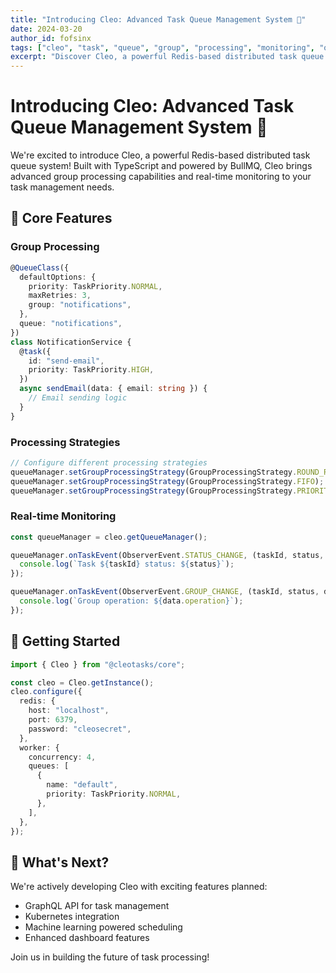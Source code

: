 ```yaml
---
title: "Introducing Cleo: Advanced Task Queue Management System 🚀"
date: 2024-03-20
author_id: fofsinx
tags: ["cleo", "task", "queue", "group", "processing", "monitoring", "orchestration"]
excerpt: "Discover Cleo, a powerful Redis-based distributed task queue system with advanced group processing capabilities, real-time monitoring, and sophisticated task orchestration."
---
```


# Introducing Cleo: Advanced Task Queue Management System 🚀

We're excited to introduce Cleo, a powerful Redis-based distributed task queue system! Built with TypeScript and powered by BullMQ, Cleo brings advanced group processing capabilities and real-time monitoring to your task management needs.

## 🌟 Core Features

### Group Processing
```typescript
@QueueClass({
  defaultOptions: {
    priority: TaskPriority.NORMAL,
    maxRetries: 3,
    group: "notifications",
  },
  queue: "notifications",
})
class NotificationService {
  @task({
    id: "send-email",
    priority: TaskPriority.HIGH,
  })
  async sendEmail(data: { email: string }) {
    // Email sending logic
  }
}
```

### Processing Strategies
```typescript
// Configure different processing strategies
queueManager.setGroupProcessingStrategy(GroupProcessingStrategy.ROUND_ROBIN);
queueManager.setGroupProcessingStrategy(GroupProcessingStrategy.FIFO);
queueManager.setGroupProcessingStrategy(GroupProcessingStrategy.PRIORITY);
```

### Real-time Monitoring
```typescript
const queueManager = cleo.getQueueManager();

queueManager.onTaskEvent(ObserverEvent.STATUS_CHANGE, (taskId, status, data) => {
  console.log(`Task ${taskId} status: ${status}`);
});

queueManager.onTaskEvent(ObserverEvent.GROUP_CHANGE, (taskId, status, data) => {
  console.log(`Group operation: ${data.operation}`);
});
```

## 🚀 Getting Started

```typescript
import { Cleo } from "@cleotasks/core";

const cleo = Cleo.getInstance();
cleo.configure({
  redis: {
    host: "localhost",
    port: 6379,
    password: "cleosecret",
  },
  worker: {
    concurrency: 4,
    queues: [
      {
        name: "default",
        priority: TaskPriority.NORMAL,
      },
    ],
  },
});
```

## 🎯 What's Next?

We're actively developing Cleo with exciting features planned:
- GraphQL API for task management
- Kubernetes integration
- Machine learning powered scheduling
- Enhanced dashboard features

Join us in building the future of task processing! 